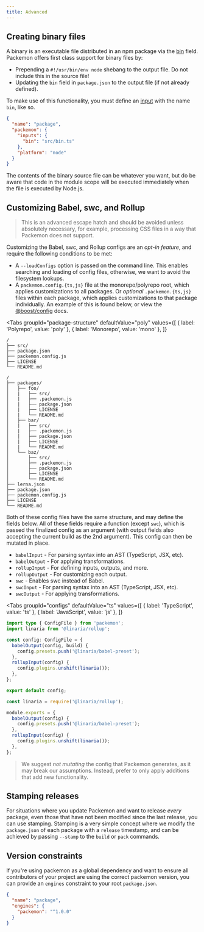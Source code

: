 ```yaml
---
title: Advanced
---
```



## Creating binary files

A binary is an executable file distributed in an npm package via the
[bin](https://docs.npmjs.com/files/package.json#bin) field. Packemon offers first class support for
binary files by:

- Prepending a `#!/usr/bin/env node` shebang to the output file. Do not include this in the source
  file!
- Updating the `bin` field in `package.json` to the output file (if not already defined).

To make use of this functionality, you must define an [input](./config.md#inputs) with the name
`bin`, like so.

```json title="package.json"
{
  "name": "package",
  "packemon": {
    "inputs": {
      "bin": "src/bin.ts"
    },
    "platform": "node"
  }
}
```

The contents of the binary source file can be whatever you want, but do be aware that code in the
module scope will be executed immediately when the file is executed by Node.js.

## Customizing Babel, swc, and Rollup

> This is an advanced escape hatch and should be avoided unless absolutely necessary, for example,
> processing CSS files in a way that Packemon does not support.

Customizing the Babel, swc, and Rollup configs are an _opt-in feature_, and require the following
conditions to be met:

- A `--loadConfigs` option is passed on the command line. This enables searching and loading of
  config files, otherwise, we want to avoid the filesystem lookups.
- A `packemon.config.{ts,js}` file at the monorepo/polyrepo root, which applies customizations to
  all packages. Or _optional_ `.packemon.{ts,js}` files within each package, which applies
  customizations to that package individually. An example of this is found below, or view the
  [@boost/config](https://boostlib.dev/docs/config) docs.

<Tabs
  groupId="package-structure"
  defaultValue="poly"
  values={[
    { label: 'Polyrepo', value: 'poly' },
    { label: 'Monorepo', value: 'mono' },
  ]}
>
  <TabItem value="poly">

```
/
├── src/
├── package.json
├── packemon.config.js
├── LICENSE
└── README.md
```

  </TabItem>
  <TabItem value="mono">

```
/
├── packages/
│   ├── foo/
│   |   ├── src/
│   |   ├── .packemon.js
│   |   ├── package.json
│   |   ├── LICENSE
│   |   └── README.md
│   ├── bar/
│   |   ├── src/
│   |   ├── .packemon.js
│   |   ├── package.json
│   |   ├── LICENSE
│   |   └── README.md
│   └── baz/
│       ├── src/
│       ├── .packemon.js
│       ├── package.json
│       ├── LICENSE
│       └── README.md
├── lerna.json
├── package.json
├── packemon.config.js
├── LICENSE
└── README.md
```

  </TabItem>
</Tabs>

Both of these config files have the same structure, and may define the fields below. All of these
fields require a function (except `swc`), which is passed the finalized config as an argument (with
output fields also accepting the current build as the 2nd argument). This config can then be mutated
in place.

- `babelInput` - For parsing syntax into an AST (TypeScript, JSX, etc).
- `babelOutput` - For applying transformations.
- `rollupInput` - For defining inputs, outputs, and more.
- `rollupOutput` - For customizing each output.
- `swc` - Enables swc instead of Babel.
- `swcInput` - For parsing syntax into an AST (TypeScript, JSX, etc).
- `swcOutput` - For applying transformations.

<Tabs
  groupId="configs"
  defaultValue="ts"
  values={[
    { label: 'TypeScript', value: 'ts' },
    { label: 'JavaScript', value: 'js' },
  ]}
>
  <TabItem value="ts">

```ts
import type { ConfigFile } from 'packemon';
import linaria from '@linaria/rollup';

const config: ConfigFile = {
  babelOutput(config, build) {
    config.presets.push('@linaria/babel-preset');
  },
  rollupInput(config) {
    config.plugins.unshift(linaria());
  },
};

export default config;
```

  </TabItem>
  <TabItem value="js">

```js
const linaria = require('@linaria/rollup');

module.exports = {
  babelOutput(config) {
    config.presets.push('@linaria/babel-preset');
  },
  rollupInput(config) {
    config.plugins.unshift(linaria());
  },
};
```

  </TabItem>
</Tabs>

> We suggest _not mutating_ the config that Packemon generates, as it may break our assumptions.
> Instead, prefer to only apply additions that add new functionality.

## Stamping releases

For situations where you update Packemon and want to release _every_ package, even those that have
not been modified since the last release, you can use stamping. Stamping is a very simple concept
where we modify the `package.json` of each package with a `release` timestamp, and can be achieved
by passing `--stamp` to the `build` or `pack` commands.

## Version constraints

If you're using packemon as a global dependency and want to ensure all contributors of your project
are using the correct packemon version, you can provide an `engines` constraint to your root
`package.json`.

```json title="package.json"
{
  "name": "package",
  "engines": {
    "packemon": "^1.0.0"
  }
}
```
